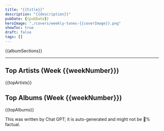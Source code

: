 ```yaml
---
title: "{{title}}"
description: "{{description}}"
pubDate: {{pubDate}}
heroImage: "./covers/weekly-tunes-{{coverImage}}.png"
showToc: true
draft: false
tags: []
---
```


{{albumSections}}

---

## Top Artists (Week {{weekNumber}})

{{topArtists}}

## Top Albums (Week {{weekNumber}})

{{topAlbums}}

<NoteCallout title="Note">
This was written by Chat GPT; it is auto-generated and might not be 💯% factual.
</NoteCallout>